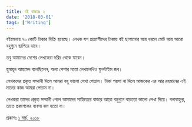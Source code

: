 ```yaml
---
title: বই বাজারঃ ২
date: '2018-03-01'
tags: ['Writing']
---
```


বইমেলায় ৭০ কোটি টাকার বিক্রি হয়েছে। লেখক যশ প্রত্যাশীদের টাকায় বই ছাপানোর আয় ধরলে মোট আয় আরো বহুগুনে ছাপিয়ে যাবে।

 

তবু আমাদের দেশের লেখকেরা দরিদ্র থেকে যাবেন।

 

হুমায়ূন আহমেদ বলেছিলেন, অন্য পেশার মতো লেখালেখিও ফুলটাইম জব।

 

লেখকদের প্রকৃত সম্মানী দিলে আমরা বহু ভালো লেখা পেতাম। টাকা পয়সা না দিলে আজকের এর আর রহমানের এই মানের কাজ আমরা পেতাম না।

 

লেখকরা তাদের প্রকৃত সম্মানী পেলে আমাদের সাহিত্যের বাজার আরো বহুগুনে বাড়তো ভালো লেখা দিয়ে। বলাবাহুল্য, তাতে প্রকাশকের ব্যবসা কম হতো না।

 

প্রকাশঃ [১ মার্চ, ২০১৮](https://www.facebook.com/ashraful.alam/posts/10155064556580583)
